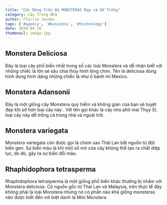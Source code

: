```yaml
---
title: "Các Dòng Trầu Bà MONSTERAS Đẹp và Dễ Trồng"
category: Cây Trong Nhà
author: Florrie Jacobs
tags: ['#agency', '#business', '#technology']
date: 2020-04-16
thumbnail: image.jpg
---
```


## Monstera Deliciosa 

Đây là loại cây phổ biến nhất trong số các loài Monstera và dễ nhận biết với những chiếc lá lớn sẻ sâu chia thùy hình lông chim. 
Tên là deliciosa dùng hình dung hình dáng những chiếc là như ổ bánh mì Mexico.

## Monstera Adansonii

Đây là một giống cây Monstera quý hiếm và không gian của bạn sẽ tuyệt đẹp khi sở hữn loại cây này . Với tên gọi khác là cây nho 
phô mai Thụy Sĩ, loại cây này dễ trồng cả trong nhà và ngoài trời.

## Monstera variegata

Monstera variegata còn được gọi là chòm sao Thái Lan bắt nguồn từ đột biến gen. Sự biến màu là khi một số mô của cây không thể 
tạo ra chất diệp lục, do đó, gây ra sự biến đổi màu.


## Rhaphidophora tetrasperma

Rhaphidophora tetrasperma là một giống phổ biến khác thường bị nhầm với Monstera deliciosa. Có nguồn gốc từ Thái Lan và Malaysia, 
trên thực tế đây không phải là loài Monstera nhưng nó có phần nào khá giống monsteras nên được biết đến với biệt danh là Mini Monstera